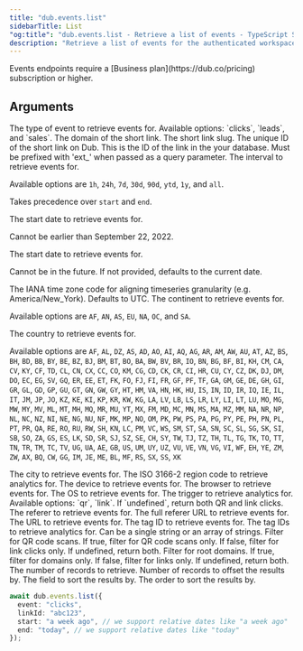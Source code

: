 ```yaml
---
title: "dub.events.list"
sidebarTitle: List
"og:title": "dub.events.list - Retrieve a list of events - TypeScript SDK"
description: "Retrieve a list of events for the authenticated workspace. The list will be paginated and the provided query parameters allow filtering the returned events."
---
```


<Note>
  Events endpoints require a [Business plan](https://dub.co/pricing)
  subscription or higher.
</Note>

## Arguments

<ParamField body="event" type="enum" default="clicks">
  The type of event to retrieve events for. Available options: `clicks`,
  `leads`, and `sales`.
</ParamField>

<ParamField body="domain" type="string">
  The domain of the short link.
</ParamField>

<ParamField body="key" type="string">
  The short link slug.
</ParamField>

<ParamField body="linkId" type="string">
  The unique ID of the short link on Dub.
</ParamField>

<ParamField body="externalId" type="string">
  This is the ID of the link in the your database. Must be prefixed with 'ext_'
  when passed as a query parameter.
</ParamField>

<ParamField body="interval" type="enum<string>">
  The interval to retrieve events for.
  
  Available options are `1h`, `24h`, `7d`, `30d`, `90d`, `ytd`, `1y`, and `all`.

Takes precedence over `start` and `end`.

</ParamField>

<ParamField body="start" type="string">
  The start date to retrieve events for.

Cannot be earlier than September 22, 2022.

</ParamField>

<ParamField body="end" type="string">
  The start date to retrieve events for.

Cannot be in the future. If not provided, defaults to the current date.

</ParamField>

<ParamField body="timezone" type="string">
  The IANA time zone code for aligning timeseries granularity (e.g.
  America/New_York). Defaults to UTC.
</ParamField>

<ParamField body="continent" type="string">
  The continent to retrieve events for.

Available options are `AF`, `AN`, `AS`, `EU`, `NA`, `OC`, and `SA`.

</ParamField>

<ParamField body="country" type="enum<string>">
  The country to retrieve events for.

Available options are `AF`, `AL`, `DZ`,
`AS`, `AD`, `AO`, `AI`, `AQ`, `AG`, `AR`, `AM`, `AW`, `AU`, `AT`, `AZ`, `BS`,
`BH`, `BD`, `BB`, `BY`, `BE`, `BZ`, `BJ`, `BM`, `BT`, `BO`, `BA`, `BW`, `BV`,
`BR`, `IO`, `BN`, `BG`, `BF`, `BI`, `KH`, `CM`, `CA`, `CV`, `KY`, `CF`, `TD`,
`CL`, `CN`, `CX`, `CC`, `CO`, `KM`, `CG`, `CD`, `CK`, `CR`, `CI`, `HR`, `CU`,
`CY`, `CZ`, `DK`, `DJ`, `DM`, `DO`, `EC`, `EG`, `SV`, `GQ`, `ER`, `EE`, `ET`,
`FK`, `FO`, `FJ`, `FI`, `FR`, `GF`, `PF`, `TF`, `GA`, `GM`, `GE`, `DE`, `GH`,
`GI`, `GR`, `GL`, `GD`, `GP`, `GU`, `GT`, `GN`, `GW`, `GY`, `HT`, `HM`, `VA`,
`HN`, `HK`, `HU`, `IS`, `IN`, `ID`, `IR`, `IQ`, `IE`, `IL`, `IT`, `JM`, `JP`,
`JO`, `KZ`, `KE`, `KI`, `KP`, `KR`, `KW`, `KG`, `LA`, `LV`, `LB`, `LS`, `LR`,
`LY`, `LI`, `LT`, `LU`, `MO`, `MG`, `MW`, `MY`, `MV`, `ML`, `MT`, `MH`, `MQ`,
`MR`, `MU`, `YT`, `MX`, `FM`, `MD`, `MC`, `MN`, `MS`, `MA`, `MZ`, `MM`, `NA`,
`NR`, `NP`, `NL`, `NC`, `NZ`, `NI`, `NE`, `NG`, `NU`, `NF`, `MK`, `MP`, `NO`,
`OM`, `PK`, `PW`, `PS`, `PA`, `PG`, `PY`, `PE`, `PH`, `PN`, `PL`, `PT`, `PR`,
`QA`, `RE`, `RO`, `RU`, `RW`, `SH`, `KN`, `LC`, `PM`, `VC`, `WS`, `SM`, `ST`,
`SA`, `SN`, `SC`, `SL`, `SG`, `SK`, `SI`, `SB`, `SO`, `ZA`, `GS`, `ES`, `LK`,
`SD`, `SR`, `SJ`, `SZ`, `SE`, `CH`, `SY`, `TW`, `TJ`, `TZ`, `TH`, `TL`, `TG`,
`TK`, `TO`, `TT`, `TN`, `TR`, `TM`, `TC`, `TV`, `UG`, `UA`, `AE`, `GB`, `US`,
`UM`, `UY`, `UZ`, `VU`, `VE`, `VN`, `VG`, `VI`, `WF`, `EH`, `YE`, `ZM`, `ZW`,
`AX`, `BQ`, `CW`, `GG`, `IM`, `JE`, `ME`, `BL`, `MF`, `RS`, `SX`, `SS`, `XK`

</ParamField>

<ParamField body="city" type="string">
  The city to retrieve events for.
</ParamField>

<ParamField body="region" type="string">
  The ISO 3166-2 region code to retrieve analytics for.
</ParamField>

<ParamField body="device" type="string">
  The device to retrieve events for.
</ParamField>

<ParamField body="browser" type="string">
  The browser to retrieve events for.
</ParamField>

<ParamField body="os" type="string">
  The OS to retrieve events for.
</ParamField>

<ParamField body="trigger" type="enum<string>">
  The trigger to retrieve analytics for. Available options: `qr`, `link`. If
  `undefined`, return both QR and link clicks.
</ParamField>

<ParamField body="referer" type="string">
  The referer to retrieve events for.
</ParamField>

<ParamField body="refererUrl" type="string">
  The full referer URL to retrieve events for.
</ParamField>

<ParamField body="url" type="string">
  The URL to retrieve events for.
</ParamField>

<ParamField body="tagId" type="string">
  The tag ID to retrieve events for.
</ParamField>

<ParamField body="tagIds" type="string | string[]">
  The tag IDs to retrieve analytics for. Can be a single string or an array of
  strings.
</ParamField>

<ParamField body="qr" type="boolean">
  Filter for QR code scans. If true, filter for QR code scans only. If false,
  filter for link clicks only. If undefined, return both.
</ParamField>

<ParamField body="root" type="boolean">
  Filter for root domains. If true, filter for domains only. If false, filter
  for links only. If undefined, return both.
</ParamField>

<ParamField body="limit" type="number">
  The number of records to retrieve.
</ParamField>

<ParamField body="offset" type="number">
  Number of records to offset the results by.
</ParamField>

<ParamField body="sortBy" type="enum<'timestamp'>">
  The field to sort the results by.
</ParamField>

<ParamField body="order" type="enum<'asc' | 'desc'>">
  The order to sort the results by.
</ParamField>

<RequestExample>

```ts
await dub.events.list({
  event: "clicks",
  linkId: "abc123",
  start: "a week ago", // we support relative dates like "a week ago"
  end: "today", // we support relative dates like "today"
});
```

</RequestExample>

